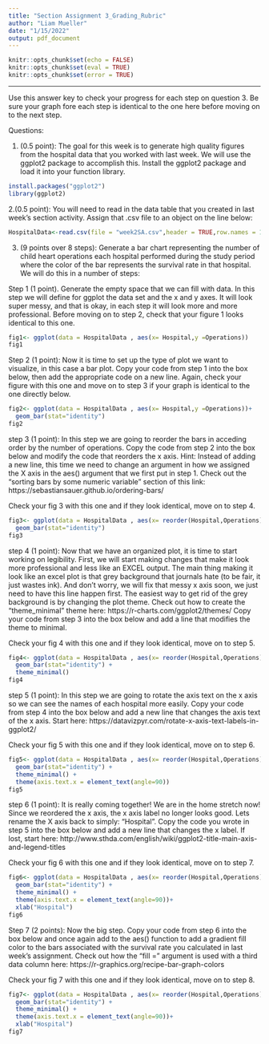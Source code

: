```yaml
---
title: "Section Assignment 3_Grading_Rubric"
author: "Liam Mueller"
date: "1/15/2022"
output: pdf_document
---
```


```r
knitr::opts_chunk$set(echo = FALSE)
knitr::opts_chunk$set(eval = TRUE)
knitr::opts_chunk$set(error = TRUE)
```


***
Use this answer key to check your progress for each step on question 3. Be sure your graph fore each step is identical to the one here before moving on to the next step.

\newpage  

Questions:

1. (0.5 point): The goal for this week is to generate high quality figures from the hospital data that you worked with last week. We will use the ggplot2 package to accomplish this. Install the ggplot2 package and load it into your function library.

```r
install.packages("ggplot2")
library(ggplot2)
```

2.(0.5 point): You will need to read in the data table that you created in last week's section activity. Assign that .csv file to an object on the line below:

```r
HospitalData<-read.csv(file = "week2SA.csv",header = TRUE,row.names = 1)
```

\newpage

3. (9 points over 8 steps): Generate a bar chart representing the number of child heart operations each hospital performed during the study period where the color of the bar represents the survival rate in that hospital. We will do this in a number of steps:

Step 1 (1 point). Generate the empty space that we can fill with data. In this step we will define for ggplot the data set and the x and y axes. It will look super messy, and that is okay, in each step it will look more and more professional. Before moving on to step 2, check that your figure 1 looks identical to this one.

```r
fig1<- ggplot(data = HospitalData , aes(x= Hospital,y =Operations))
fig1
```

\newpage  

Step 2 (1 point): Now it is time to set up the type of plot we want to visualize, in this case a bar plot. Copy your code from step 1 into the box below, then add the appropriate code on a new line. Again, check your figure with this one and move on to step 3 if your graph is identical to the one directly below. 


```r
fig2<- ggplot(data = HospitalData , aes(x= Hospital,y =Operations))+
  geom_bar(stat="identity")
fig2

```

\newpage  

step 3 (1 point): In this step we are going to reorder the bars in acceding order by the number of operations. Copy the code from step 2 into the box below and modify the code that reorders the x axis. Hint: Instead of adding a new line, this time we need to change an argument in how we assigned the X axis in the aes() argument that we first put in step 1. Check out the "sorting bars by some numeric variable" section of this link: https://sebastiansauer.github.io/ordering-bars/

Check your fig 3  with this one and if they look identical, move on to step 4.

```r
fig3<- ggplot(data = HospitalData , aes(x= reorder(Hospital,Operations),y =Operations))+
  geom_bar(stat="identity")
fig3

```

\newpage  

step 4 (1 point): Now that we have an organized plot, it is time to start working on legibility. First, we will start making changes that make it look more professional and less like an EXCEL output. The main thing making it look like an excel plot is that grey background that journals hate (to be fair, it just wastes ink). And don't worry, we will fix that messy x axis soon, we just need to have this line happen first. The easiest way to get rid of the grey background is by changing the plot theme. Check out how to create the "theme_minimal" theme here: https://r-charts.com/ggplot2/themes/
Copy your code from step 3 into the box below and add a line that modifies the theme to minimal.

Check your fig 4  with this one and if they look identical, move on to step 5.

```r
fig4<- ggplot(data = HospitalData , aes(x= reorder(Hospital,Operations),y =Operations))+
  geom_bar(stat="identity") +
  theme_minimal()
fig4

```

\newpage  

step 5 (1 point): In this step we are going to rotate the axis text on the x axis so we can see the names of each hospital more easily. Copy your code from step 4 into the box below and add a new line that changes the axis text of the x axis. Start here: https://datavizpyr.com/rotate-x-axis-text-labels-in-ggplot2/

Check your fig 5  with this one and if they look identical, move on to step 6.

```r
fig5<- ggplot(data = HospitalData , aes(x= reorder(Hospital,Operations),y =Operations))+
  geom_bar(stat="identity") +
  theme_minimal() +
  theme(axis.text.x = element_text(angle=90))
fig5

```
\newpage  

step 6 (1 point): It is really coming together! We are in the home stretch now! Since we reordered the x axis, the x axis label no longer looks good. Lets rename the X axis back to simply: "Hospital". Copy the code you wrote in step 5 into the box below and add a new line that changes the x label. If lost, start here: http://www.sthda.com/english/wiki/ggplot2-title-main-axis-and-legend-titles

Check your fig 6  with this one and if they look identical, move on to step 7.

```r
fig6<- ggplot(data = HospitalData , aes(x= reorder(Hospital,Operations),y =Operations))+
  geom_bar(stat="identity") +
  theme_minimal() +
  theme(axis.text.x = element_text(angle=90))+
  xlab("Hospital")
fig6

```

\newpage  

Step 7 (2 points): Now the big step. Copy your code from step 6 into the box below and once again add to the aes() function to add a gradient fill color to the bars associated with the survival rate you calculated in last week's assignment. Check out how the "fill =" argument is used with a third data column here:  https://r-graphics.org/recipe-bar-graph-colors

Check your fig 7  with this one and if they look identical, move on to step 8.


```r

fig7<- ggplot(data = HospitalData , aes(x= reorder(Hospital,Operations),y =Operations,fill=SurvivalRate))+
  geom_bar(stat="identity") +
  theme_minimal() +
  theme(axis.text.x = element_text(angle=90))+
  xlab("Hospital")
fig7

```



